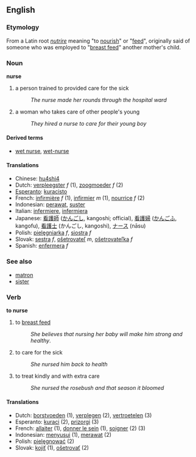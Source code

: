 ==English==
=== Etymology ===
From a Latin root ''[[nutrire]]'' meaning "to [[nourish]]" or "[[feed]]", originally said of someone who was employed to "[[breast feed]]" another mother's child.

=== Noun ===
'''nurse'''

# a person trained to provided care for the sick
#:''The nurse made her rounds through the hospital ward''
# a woman who takes care of other people's young
#:''They hired a nurse to care for their young boy''

==== Derived terms ====
*[[wet nurse]], [[wet-nurse]]

==== Translations ====
*Chinese: [[hu4shi4]]
*Dutch: [[verpleegster]] ''f'' (1), [[zoogmoeder]] ''f'' (2)
*[[Esperanto]]: [[kuracisto]]
*French: [[infirmière]] ''f'' (1), [[infirmier]] ''m'' (1), [[nourrice]] ''f'' (2)
*Indonesian: [[rawat|perawat]], [[suster]]
*Italian: [[infermiere]], [[infermiera]]
*Japanese: [[看護師]] ([[かんごし]], kangoshi; official), [[看護婦]] ([[かんごふ]], kangofu), [[看護士]] (かんごし, kangoshi), [[ナース]] (nāsu)
*Polish: [[pielęgniarka]] ''f'', [[siostra]] ''f''
*Slovak: [[sestra]] ''f'', [[ošetrovateľ]] ''m'', [[ošetrovateľka]] ''f''
*Spanish: [[enfermera]] ''f''

===See also===
*[[matron]]
*[[sister]]

=== Verb ===
'''to nurse'''

#  to [[breast feed]]
#:''She believes that nursing her baby will make him strong and healthy''.
# to care for the sick
#:''She nursed him back to health''
# to treat kindly and with extra care
#:''She nursed the rosebush and that season it bloomed''

==== Translations ====
*Dutch: [[borstvoeden]] (1), [[verplegen]] (2), [[vertroetelen]] (3)
*Esperanto: [[kuraci]] (2), [[prizorgi]] (3)
*French: [[allaiter]] (1), [[donner le sein]] (1), [[soigner]] (2) (3)
*Indonesian: [[susu|menyusui]] (1), [[rawat|merawat]] (2)
*Polish: [[pielęgnować]] (2)
*Slovak: [[kojiť]] (1), [[ošetrovať]] (2)